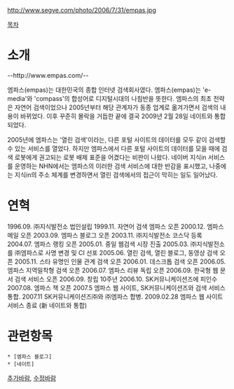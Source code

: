 http://www.segye.com/photo/2006/7/31/empas.jpg

[[목차]]

= 소개 =
--http://www.empas.com/--

엠파스(empas)는 대한민국의 종합 인터넷 검색회사였다. 엠파스(empas)는 'e-media'와 'compass'의 합성어로 디지털시대의 나침반을 뜻한다. 엠파스의 최초 전략은 자연어 검색이었으나 2005년부터 해당 관계자가 동종 업계로 옮겨가면서 검색의 내용이 바뀌었다. 이후 꾸준히 몰락을 거듭한 끝에 결국 2009년 2월 28일 네이트와 통합되었다.

2005년에 엠파스는 '열린 검색'이라는, 다른 포털 사이트의 데이터를 모두 같이 검색할 수 있는 서비스를 열었다. 하지만 엠파스에서 다른 포털 사이트의 데이터를 모을 때에 검색 로봇에게 권고되는 로봇 배제 표준을 어겼다는 비판이 나왔다. 네이버 지식in 서비스를 운영하는 NHN에서는 엠파스의 이러한 검색 서비스에 대한 반감을 표시했고, 나중에는 지식in의 주소 체계를 변경하면서 열린 검색에서의 접근이 막히는 일도 일어났다.
= 연혁 =
1996.09. ㈜지식발전소 법인설립
1999.11. 자연어 검색 엠파스 오픈
2000.12. 엠파스 메일 오픈
2003.09. 엠파스 블로그 오픈
2003.11. ㈜지식발전소 코스닥 등록
2004.07. 엠파스 랭킹 오픈
2005.01. 중일 웹검색 시장 진출
2005.03. ㈜지식발전소를 ㈜엠파스로 사명 변경 및 CI 선포
2005.06. 열린 검색, 열린 블로그, 동영상 검색 오픈
2005.11. 스타 유명인 인물 관계 검색 오픈
2006.01. 데스크톱 검색 오픈
2006.05. 엠파스 지역밀착형 검색 오픈
2006.07. 엠파스 리뷰 독립 오픈
2006.09. 한국형 웹 문서 검색 서비스 오픈
2006.09. 창립 10주년
2006.10. SK커뮤니케이션즈에 피인수
2007.08. 엠파스 책 오픈
2007.5 엠파스 웹 사이트, SK커뮤니케이션즈와 검색 서비스 통합.
2007.11 SK커뮤니케이션즈㈜와 ㈜엠파스 합병.
2009.02.28 엠파스 웹 사이트 서비스 종료 (新 네이트와 통합)

= 관련항목 =
 * [엠파스 블로그]
 * [네이트]

[[추가바람]], [[수정바람]]

